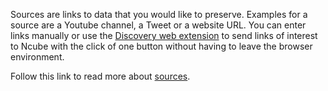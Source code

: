 Sources are links to data that you would like to preserve. Examples for a source are a Youtube channel, a Tweet or a website URL. You can enter links manually or use the [Discovery web extension](https://sugarcubetools.net/discovery/installation) to send links of interest to Ncube with the click of one button without having to leave the browser environment.

Follow this link to read more about [sources](https://sugarcubetools.net/discovery/glossary#source).

